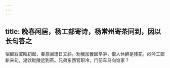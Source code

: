 ```yaml
---
---
---
```

title: 晚春闲居，杨工部寄诗，杨常州寄茶同到，因以长句答之
---



宿酲寂寞眠初起，春意阑珊日又斜。劝我加餐因早笋，恨人休醉是残花。闷吟工部新来句，渴饮毗陵远到茶。兄弟东西官职冷，门前车马向谁家？